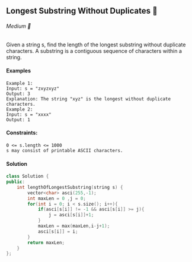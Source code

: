 ## Longest Substring Without Duplicates 🎯

###### Medium 🤨

Given a string s, find the length of the longest substring without duplicate characters.
A substring is a contiguous sequence of characters within a string.
#### Examples
```
Example 1:
Input: s = "zxyzxyz"
Output: 3
Explanation: The string "xyz" is the longest without duplicate characters.
Example 2:
Input: s = "xxxx"
Output: 1
```
#### Constraints:
```
0 <= s.length <= 1000
s may consist of printable ASCII characters.
```
#### Solution
```cpp
class Solution {
public:
    int lengthOfLongestSubstring(string s) {
        vector<char> asci(255,-1);
        int maxLen = 0 ,j = 0;
        for(int i = 0; i < s.size(); i++){
            if(asci[s[i]] != -1 && asci[s[i]] >= j){
                j = asci[s[i]]+1;
            }
            maxLen = max(maxLen,i-j+1);
            asci[s[i]] = i;
        }
        return maxLen;
    }
};
```